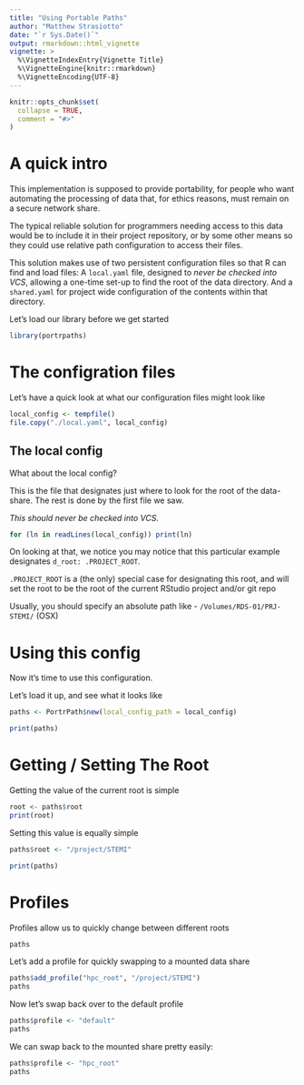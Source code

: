 ```yaml
---
title: "Using Portable Paths"
author: "Matthew Strasiotto"
date: "`r Sys.Date()`"
output: rmarkdown::html_vignette
vignette: >
  %\VignetteIndexEntry{Vignette Title}
  %\VignetteEngine{knitr::rmarkdown}
  %\VignetteEncoding{UTF-8}
---
```


```r
knitr::opts_chunk$set(
  collapse = TRUE,
  comment = "#>"
)
```



# A quick intro

This implementation is supposed to provide portability, for people who want 
automating the processing of data that, for ethics reasons, must remain on
a secure network share. 

The typical reliable solution for programmers needing access to this data would
be to include it in their project repository, or by some other means so they 
could use relative path configuration to access their files. 

This solution makes use of two persistent configuration files so that R can 
find and load files: 
A `local.yaml` file, designed to *never be checked into VCS*, allowing a 
one-time set-up to find the root of the data directory.
And a `shared.yaml` for project wide configuration of the contents within that
directory.

Let's load our library before we get started

```r
library(portrpaths)
```


# The configration files

Let's have a quick look at what our configuration files might look like
```r
local_config <- tempfile()
file.copy("./local.yaml", local_config)
```

## The local config

What about the local config?

This is the file that designates just where to look for the root of
the data-share. The rest is done by the first file we saw.

*This should never be checked into VCS.*
```r
for (ln in readLines(local_config)) print(ln)
```

On looking at that, we notice you may notice that this particular example
designates `d_root: .PROJECT_ROOT`. 

`.PROJECT_ROOT` is a (the only) special case for designating this root, and 
will set the root to be the root of the current RStudio project and/or git 
repo

Usually, you should specify an absolute path like 
 - `/Volumes/RDS-01/PRJ-STEMI/` (OSX)
 
# Using this config

Now it's time to use this configuration.

Let's load it up, and see what it looks like
```r
paths <- PortrPath$new(local_config_path = local_config)

print(paths)
```

# Getting / Setting The Root

Getting the value of the current root is simple

```r
root <- paths$root
print(root)
```

Setting this value is equally simple

```r
paths$root <- "/project/STEMI"

print(paths)
```

# Profiles

Profiles allow us to quickly change between different roots

```r
paths
```

Let's add a profile for quickly swapping to a mounted data share

```r
paths$add_profile("hpc_root", "/project/STEMI")
paths
```

Now let's swap back over to the default profile

```r
paths$profile <- "default"
paths
```

We can swap back to the mounted share pretty easily:

```r
paths$profile <- "hpc_root"
paths
```
